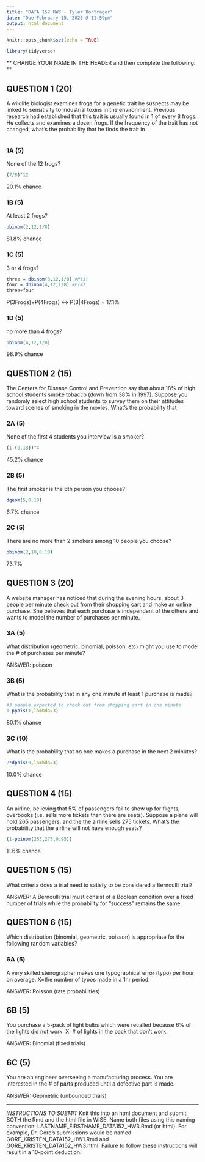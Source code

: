 ---
title: "DATA 152 HW3 - Tyler Bontrager"
date: "Due February 15, 2023 @ 11:59pm"
output: html_document
---

```{r setup, include=FALSE}
knitr::opts_chunk$set(echo = TRUE)

library(tidyverse)
```

** CHANGE YOUR NAME IN THE HEADER and then complete the following: **

## QUESTION 1 (20)
A wildlife biologist examines frogs for a genetic trait he suspects may be linked to sensitivity to industrial toxins in the environment.  Previous research had established that this trait is usually found in 1 of every 8 frogs.  He collects and examines a dozen frogs.  If the frequency of the trait has not changed, what's the probability that he finds the trait in

```{r}

```

### 1A (5)
None of the 12 frogs?

```{r}
(7/8)^12
```
20.1% chance

### 1B (5)
At least 2 frogs?

```{r}
pbinom(2,12,1/8)
```
81.8% chance

### 1C (5)
3 or 4 frogs?

```{r}
three = dbinom(3,12,1/8) #P(3)
four = dbinom(4,12,1/8) #P(4)
three+four
```
P(3Frogs)+P(4Frogs) <=> P(3|4Frogs) = 17.1%

### 1D (5)
no more than 4 frogs?

```{r}
pbinom(4,12,1/8)
```
98.9% chance

## QUESTION 2 (15)
The Centers for Disease Control and Prevention say that about 18% of high school students smoke tobacco (down from 38% in 1997).  Suppose you randomly select high school students to survey them on their attitudes toward scenes of smoking in the movies.  What's the probability that

### 2A (5)
None of the first 4 students you interview is a smoker?

```{r}
(1-(0.18))^4
```
45.2% chance

### 2B (5)
The first smoker is the 6th person you choose?

```{r}
dgeom(5,0.18)
```
6.7% chance

### 2C (5)
There are no more than 2 smokers among 10 people you choose?

```{r}
pbinom(2,10,0.18)
```
73.7%

## QUESTION 3 (20)
A website manager has noticed that during the evening hours, about 3 people per minute check out from their shopping cart and make an online purchase.  She believes that each purchase is independent of the others and wants to model the number of purchases per minute.

### 3A (5)
What distribution (geometric, binomial, poisson, etc) might you use to model the # of purchases per minute?

ANSWER: poisson

### 3B (5)
What is the probability that in any one minute at least 1 purchase is made?

```{r}
#3 people expected to check out from shopping cart in one minute
1-ppois(1,lambda=3)
```
80.1% chance

### 3C (10)
What is the probability that no one makes a purchase in the next 2 minutes?

```{r}
2*dpois(0,lambda=3)
```
10.0% chance

## QUESTION 4 (15)
An airline, believing that 5% of passengers fail to show up for flights, overbooks (i.e. sells more tickets than there are seats).  Suppose a plane will hold 265 passengers, and the the airline sells 275 tickets.  What's the probability that the airline will not have enough seats?

```{r}
(1-pbinom(265,275,0.95))
```
11.6% chance

## QUESTION 5 (15)
What criteria does a trial need to satisfy to be considered a Bernoulli trial?

ANSWER: A Bernoulli trial must consist of a Boolean condition over a fixed number of trials while the probability for "success" remains the same.

## QUESTION 6 (15)
Which distribution (binomial, geometric, poisson) is appropriate for the following random variables?

### 6A (5)
A very skilled stenographer makes one typographical error (typo) per hour on average.  X=the number of typos made in a 1hr period.

ANSWER: Poisson (rate probabilities)

## 6B (5)
You purchase a 5-pack of light bulbs which were recalled because 6% of the lights did not work.  X=# of lights in the pack that don't work.

ANSWER: Binomial (fixed trials)

## 6C (5)
You are an engineer overseeing a manufacturing process.  You are interested in the # of parts produced until a defective part is made.

ANSWER: Geometric (unbounded trials)

***
*INSTRUCTIONS TO SUBMIT* Knit this into an html document and submit BOTH the Rmd and the html file in WISE.  Name both files using this naming convention: LASTNAME_FIRSTNAME_DATA152_HW3.Rmd (or html).  For example, Dr. Gore's submissions would be named GORE_KRISTEN_DATA152_HW1.Rmd and GORE_KRISTEN_DATA152_HW3.html.  Failure to follow these instructions will result in a 10-point deduction.